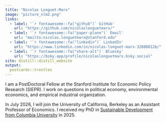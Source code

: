 ```yaml
---
title: "Nicolas Longuet-Marx"
image: "picture_nlm2.png"
links:
  - label: '`r fontawesome::fa("github")` GitHub'
    url: "https://github.com/nicolaslonguetmarx/"
  - label: '`r fontawesome::fa("paper-plane")` Email'
    url: "mailto:nicolas.longuetmarx@stanford.edu"
  - label: '`r fontawesome::fa("linkedin")` LinkedIn'
    url: "https://www.linkedin.com/in/nicolas-longuet-marx-32888812b/"
  - label: '`r fontawesome::fa("share-alt")` Bluesky'
    url: "https://bsky.app/profile/nicolaslonguetmarx.bsky.social"
site: distill::distill_website
output:
  postcards::trestles
---
```


I am a PostDoctoral Fellow at the Stanford Institute for Economic Policy Research (SIEPR). I work on questions in political economy, environmental economics, and empirical industrial organization. 

In July 2026, I will join the University of California, Berkeley as an Assistant Professor of Economics. I received my PhD in [Sustainable Development from Columbia University](https://www.sipa.columbia.edu/sipa-education/phd-sustainable-development) in 2025.




